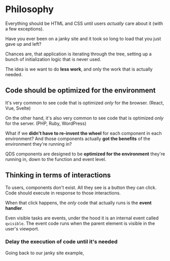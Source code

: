 # Philosophy

Everything should be HTML and CSS until users *actually* care about it (with a few exceptions).

Have you ever been on a janky site and it took so long to load that you just gave up and left?

Chances are, that application is iterating through the tree, setting up a bunch of initialization logic that is never used.

The idea is we want to do **less work**, and only the work that is actually needed.

## Code should be optimized for the environment

It's very common to see code that is optimized *only* for the browser. (React, Vue, Svelte)

On the other hand, it's also very common to see code that is optimized *only* for the server. (PHP, Ruby, WordPress)

What if we **didn't have to re-invent the wheel** for each component in each environment? And those components actually **got the benefits** of the environment they're running in?

QDS components are designed to be **optimized for the environment** they're running in, down to the function and event level.

## Thinking in terms of interactions

To users, components don't exist. All they see is a button they can click. Code should execute in response to those interactions.

When that click happens, the *only* code that actually runs is the **event handler**.

Even visible tasks are events, under the hood it is an internal event called `qvisible`. The event code runs when the parent element is visible in the user's viewport.

### Delay the execution of code until it's needed

Going back to our janky site example, 



















